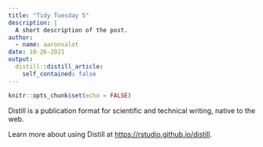 ```yaml
---
title: "Tidy Tuesday 5"
description: |
  A short description of the post.
author:
  - name: aaronsalot
date: 10-26-2021
output:
  distill::distill_article:
    self_contained: false
---
```



```r
knitr::opts_chunk$set(echo = FALSE)
```

Distill is a publication format for scientific and technical writing, native to the web.

Learn more about using Distill at <https://rstudio.github.io/distill>.


